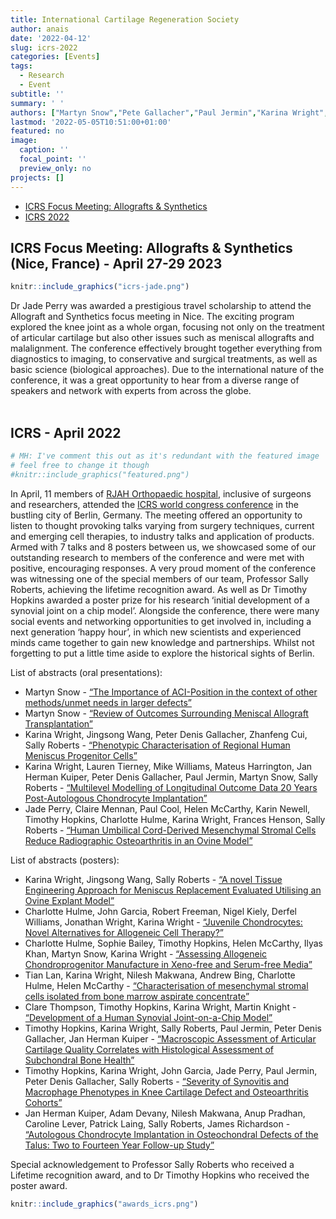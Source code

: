 ```yaml
---
title: International Cartilage Regeneration Society
author: anais
date: '2022-04-12'
slug: icrs-2022
categories: [Events]
tags:
  - Research
  - Event
subtitle: ''
summary: ' '
authors: ["Martyn Snow","Pete Gallacher","Paul Jermin","Karina Wright","Charlotte Hulmes","Jade Perry","Timothy Hopkins","Larissa Rix","Tian Lan"]
lastmod: '2022-05-05T10:51:00+01:00'
featured: no
image:
  caption: ''
  focal_point: ''
  preview_only: no
projects: []
---
```

- [ICRS Focus Meeting: Allografts & Synthetics](#focus-icrs)
- [ICRS 2022](#icrs-2022)


<h2 id="focus-icrs">**ICRS Focus Meeting: Allografts & Synthetics (Nice, France) - April 27-29 2023**</h2>


```r
knitr::include_graphics("icrs-jade.png")
```

Dr Jade Perry was awarded a prestigious travel scholarship to attend the Allograft and Synthetics focus meeting in Nice. The exciting program explored the knee joint as a whole organ, focusing not only on the treatment of articular cartilage but also other issues such as meniscal allografts and malalignment. The conference effectively brought together everything from diagnostics to imaging, to conservative and surgical treatments, as well as basic science (biological approaches). Due to the international nature of the conference, it was a great opportunity to hear from a diverse range of speakers and network with experts from across the globe. 
<br><br>

<h2 id="icrs-2022">**ICRS - April 2022**</h2>

```r
# MH: I've comment this out as it's redundant with the featured image
# feel free to change it though
#knitr::include_graphics("featured.png")
```

In April, 11 members of [RJAH Orthopaedic hospital](https://www.rjah.nhs.uk/), inclusive of surgeons and researchers, attended the [ICRS world congress conference](https://cartilage.org/event/icrs-2021-16th-world-congress-2/) in the
bustling city of Berlin, Germany. The meeting offered an opportunity to listen to
thought provoking talks varying from surgery techniques, current and emerging cell
therapies, to industry talks and application of products. Armed with 7 talks and 8
posters between us, we showcased some of our outstanding research to members of the
conference and were met with positive, encouraging responses. A very proud moment of
the conference was witnessing one of the special members of our team, Professor Sally
Roberts, achieving the lifetime recognition award. As well as Dr Timothy Hopkins
awarded a poster prize for his research ‘initial development of a synovial joint on a
chip model’. Alongside the conference, there were many social events and networking
opportunities to get involved in, including a next generation ‘happy hour’, in which
new scientists and experienced minds came together to gain new knowledge and
partnerships. Whilst not forgetting to put a little time aside to explore the
historical sights of Berlin.


List of abstracts (oral presentations):

  - Martyn Snow - ["The Importance of ACI-Position in the context of other methods/unmet needs in larger defects"](https://oskor.netlify.app/publication/the-importance-of-aci-position-in-the-context-of-other-methods-unmet-needs-in-larger-defects/)
  - Martyn Snow - ["Review of Outcomes Surrounding Meniscal Allograft Transplantation"](https://oskor.netlify.app/publication/review-of-outcomes-surrounding-meniscal-allograft-transplantation/)
  - Karina Wright, Jingsong Wang, Peter Denis Gallacher, Zhanfeng Cui, Sally Roberts - ["Phenotypic Characterisation of Regional Human Meniscus Progenitor Cells"](https://oskor.netlify.app/publication/phenotypic-characterisation-of-regional-human-meniscus-progenitor-cells/)
  - Karina Wright, Lauren Tierney, Mike Williams, Mateus Harrington, Jan Herman Kuiper, Peter Denis Gallacher, Paul Jermin, Martyn Snow, Sally Roberts - ["Multilevel Modelling of Longitudinal Outcome Data 20 Years Post-Autologous Chondrocyte Implantation"](https://oskor.netlify.app/publication/multilevel-modelling-of-longitudinal-outcome-data-20-years-post-autologous-chondrocyte-implantation/)
  - Jade Perry, Claire Mennan, Paul Cool, Helen McCarthy, Karin Newell, Timothy Hopkins, Charlotte Hulme, Karina Wright, Frances Henson, Sally Roberts - ["Human Umbilical Cord-Derived Mesenchymal Stromal Cells Reduce Radiographic Osteoarthritis in an Ovine Model"](https://oskor.netlify.app/publication/human-umbilical-cord-derived-mesenchymal-stromal-cells-reduce-radiographic-osteoarthritis-in-an-ovine-model/)
  
List of abstracts (posters):

  - Karina Wright, Jingsong Wang, Sally Roberts - ["A novel Tissue Engineering Approach for Meniscus Replacement Evaluated Utilising an Ovine Explant Model"](https://oskor.netlify.app/publication/a-novel-tissue-engineering-approach-for-meniscus-replacement-evaluated-utilising-an-ovine-explant-model/)
  - Charlotte Hulme, John Garcia, Robert Freeman, Nigel Kiely, Derfel Williams, Jonathan Wright, Karina Wright - ["Juvenile Chondrocytes: Novel Alternatives for Allogeneic Cell Therapy?"](https://oskor.netlify.app/publication/juvenile-chondrocytes-novel-alternatives-for-allogeneic-cell-therapy/)
  - Charlotte Hulme, Sophie Bailey, Timothy Hopkins, Helen McCarthy, Ilyas Khan, Martyn Snow, Karina Wright - ["Assessing Allogeneic Chondroprogenitor Manufacture in Xeno-free and Serum-free Media"](https://oskor.netlify.app/publication/assessing-allogeneic-chondroprogenitor-manufacture-in-xeno-free-and-serum-free-media/)
  - Tian Lan, Karina Wright, Nilesh Makwana, Andrew Bing, Charlotte Hulme, Helen McCarthy - ["Characterisation of mesenchymal stromal cells isolated from bone marrow aspirate concentrate"](https://oskor.netlify.app/publication/characterisation-of-mesenchymal-stromal-cells-isolated-from-bone-marrow-aspirate-concentrate/)
  - Clare Thompson, Timothy Hopkins, Karina Wright, Martin Knight - ["Development of a Human Synovial Joint-on-a-Chip Model"](https://oskor.netlify.app/publication/development-of-a-human-synovial-joint-on-a-chip-model/)
  - Timothy Hopkins, Karina Wright, Sally Roberts, Paul Jermin, Peter Denis Gallacher, Jan Herman Kuiper - ["Macroscopic Assessment of Articular Cartilage Quality Correlates with Histological Assessment of Subchondral Bone Health"](https://oskor.netlify.app/publication/macroscopic-assessment-of-articular-cartilage-quality-correlates-with-histological-assessment-of-subchondral-bone-health/)
  - Timothy Hopkins, Karina Wright, John Garcia, Jade Perry, Paul Jermin, Peter Denis Gallacher, Sally Roberts - ["Severity of Synovitis and Macrophage Phenotypes in Knee Cartilage Defect and Osteoarthritis Cohorts"](https://oskor.netlify.app/publication/severity-of-synovitis-and-macrophage-phenotypes-in-knee-cartilage-defect-and-osteoarthritis-cohorts/)
  - Jan Herman Kuiper, Adam Devany, Nilesh Makwana, Anup Pradhan, Caroline Lever, Patrick Laing, Sally Roberts, James Richardson - ["Autologous Chondrocyte Implantation in Osteochondral Defects of the Talus: Two to Fourteen Year Follow-up Study"](https://oskor.netlify.app/publication/autologous-chondrocyte-implantation-in-osteochondral-defects-of-the-talus-two-to-fourteen-year-follow-up-study/)


Special acknowledgement to Professor Sally Roberts who received a Lifetime recognition award, and to Dr Timothy Hopkins who received the poster award.

```r
knitr::include_graphics("awards_icrs.png")
```



